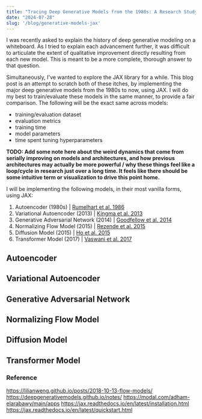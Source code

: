 ```yaml
---
title: "Tracing Deep Generative Models from the 1980s: A Research Study [JAX]"
date: "2024-07-28"
slug: '/blog/generative-models-jax'
---
```


I was recently asked to explain the history of deep generative modeling on a whiteboard. As I tried to explain each advancement further, it was difficult to articulate the extent of qualitative improvement directly resulting from each new model. This is meant to be a more complete, thorough answer to that question.

Simultaneously, I've wanted to explore the JAX library for a while. This blog post is an attempt to scratch both of these itches, by implementing the major deep generative models from the 1980s to now, using JAX. I will do my best to train/evaluate these models in the same manner, to provide a fair comparison. The following will be the exact same across models:
 - training/evaluation dataset
 - evaluation metrics
 - training time
 - model parameters
 - time spent tuning hyperparameters

**TODO: Add some note here about the weird dynamics that come from serially improving on models and architectures, and how previous architectures may actually be more powerful / why these things feel like a loop/cycle in research just over a long time. It feels like there should be some intuitive term or visualization to drive this point home.** 

 I will be implementing the following models, in their most vanilla forms, using JAX:

1. Autoencoder (1980s) | [Rumelhart et al. 1986](https://stanford.edu/~jlmcc/papers/PDP/Volume%201/Chap8_PDP86.pdf)
2. Variational Autoencoder (2013) | [Kingma et al. 2013](https://arxiv.org/abs/1312.6114)
3. Generative Adversarial Network (2014) | [Goodfellow et al. 2014](https://arxiv.org/abs/1406.2661)
4. Normalizing Flow Model (2015) | [Rezende et al. 2015](https://arxiv.org/abs/1505.05770)
5. Diffusion Model (2015) | [Ho et al. 2015](https://arxiv.org/abs/2006.11239)
6. Transformer Model (2017) | [Vaswani et al. 2017](https://arxiv.org/abs/1706.03762)

## Autoencoder
## Variational Autoencoder
## Generative Adversarial Network
## Normalizing Flow Model
## Diffusion Model
## Transformer Model

### Reference
https://lilianweng.github.io/posts/2018-10-13-flow-models/
https://deepgenerativemodels.github.io/notes/
https://modal.com/adham-elarabawy/main/apps
https://jax.readthedocs.io/en/latest/installation.html
https://jax.readthedocs.io/en/latest/quickstart.html